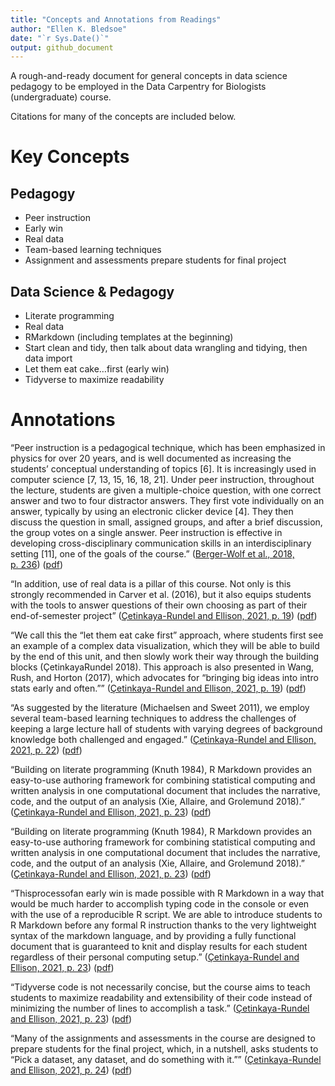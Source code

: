 ```yaml
---
title: "Concepts and Annotations from Readings"
author: "Ellen K. Bledsoe"
date: "`r Sys.Date()`"
output: github_document
---
```


A rough-and-ready document for general concepts in data science pedagogy to be
employed in the Data Carpentry for Biologists (undergraduate) course.

Citations for many of the concepts are included below.

# Key Concepts

## Pedagogy
* Peer instruction
* Early win
* Real data
* Team-based learning techniques
* Assignment and assessments prepare students for final project

## Data Science & Pedagogy
* Literate programming
* Real data
* RMarkdown (including templates at the beginning)
* Start clean and tidy, then talk about data wrangling and tidying, then data import
* Let them eat cake…first (early win)
* Tidyverse to maximize readability


# Annotations

“Peer instruction is a pedagogical technique, which has been emphasized in physics for over 20 years, and is well documented as increasing the students’ conceptual understanding of topics \[6\]. It is increasingly used in computer science \[7, 13, 15, 16, 18, 21\]. Under peer instruction, throughout the lecture, students are given a multiple-choice question, with one correct answer and two to four distractor answers. They first vote individually on an answer, typically by using an electronic clicker device \[4\]. They then discuss the question in small, assigned groups, and after a brief discussion, the group votes on a single answer. Peer instruction is effective in developing cross-disciplinary communication skills in an interdisciplinary setting \[11\], one of the goals of the course.” ([Berger-Wolf et al., 2018, p. 236](zotero://select/groups/4541885/items/F25JMISG)) ([pdf](zotero://open-pdf/groups/4541885/items/K95REKGI?page=4&annotation=LTWSKRHJ))

“In addition, use of real data is a pillar of this course. Not only is this strongly recommended in Carver et al. (2016), but it also equips students with the tools to answer questions of their own choosing as part of their end-of-semester project” ([Çetinkaya-Rundel and Ellison, 2021, p. 19](zotero://select/groups/4541885/items/7V3GCIQK)) ([pdf](zotero://open-pdf/groups/4541885/items/7Z5XJLCJ?page=5&annotation=GMBH3K8W))

“We call this the “let them eat cake first” approach, where students first see an example of a complex data visualization, which they will be able to build by the end of this unit, and then slowly work their way through the building blocks (ÇetinkayaRundel 2018). This approach is also presented in Wang, Rush, and Horton (2017), which advocates for “bringing big ideas into intro stats early and often.”” ([Çetinkaya-Rundel and Ellison, 2021, p. 19](zotero://select/groups/4541885/items/7V3GCIQK)) ([pdf](zotero://open-pdf/groups/4541885/items/7Z5XJLCJ?page=5&annotation=GMNP8NDU))

“As suggested by the literature (Michaelsen and Sweet 2011), we employ several team-based learning techniques to address the challenges of keeping a large lecture hall of students with varying degrees of background knowledge both challenged and engaged.” ([Çetinkaya-Rundel and Ellison, 2021, p. 22](zotero://select/groups/4541885/items/7V3GCIQK)) ([pdf](zotero://open-pdf/groups/4541885/items/7Z5XJLCJ?page=8&annotation=UD4AGDIB))

“Building on literate programming (Knuth 1984), R Markdown provides an easy-to-use authoring framework for combining statistical computing and written analysis in one computational document that includes the narrative, code, and the output of an analysis (Xie, Allaire, and Grolemund 2018).” ([Çetinkaya-Rundel and Ellison, 2021, p. 23](zotero://select/groups/4541885/items/7V3GCIQK)) ([pdf](zotero://open-pdf/groups/4541885/items/7Z5XJLCJ?page=9&annotation=YUG9VWFW))

“Building on literate programming (Knuth 1984), R Markdown provides an easy-to-use authoring framework for combining statistical computing and written analysis in one computational document that includes the narrative, code, and the output of an analysis (Xie, Allaire, and Grolemund 2018).” ([Çetinkaya-Rundel and Ellison, 2021, p. 23](zotero://select/groups/4541885/items/7V3GCIQK)) ([pdf](zotero://open-pdf/groups/4541885/items/7Z5XJLCJ?page=9&annotation=YUG9VWFW))

“Thisprocessofan early win is made possible with R Markdown in a way that would be much harder to accomplish typing code in the console or even with the use of a reproducible R script. We are able to introduce students to R Markdown before any formal R instruction thanks to the very lightweight syntax of the markdown language, and by providing a fully functional document that is guaranteed to knit and display results for each student regardless of their personal computing setup.” ([Çetinkaya-Rundel and Ellison, 2021, p. 23](zotero://select/groups/4541885/items/7V3GCIQK)) ([pdf](zotero://open-pdf/groups/4541885/items/7Z5XJLCJ?page=9&annotation=JKFTTHQG))

“Tidyverse code is not necessarily concise, but the course aims to teach students to maximize readability and extensibility of their code instead of minimizing the number of lines to accomplish a task.” ([Çetinkaya-Rundel and Ellison, 2021, p. 23](zotero://select/groups/4541885/items/7V3GCIQK)) ([pdf](zotero://open-pdf/groups/4541885/items/7Z5XJLCJ?page=9&annotation=MGJQLEBM))

“Many of the assignments and assessments in the course are designed to prepare students for the final project, which, in a nutshell, asks students to “Pick a dataset, any dataset, and do something with it.”” ([Çetinkaya-Rundel and Ellison, 2021, p. 24](zotero://select/groups/4541885/items/7V3GCIQK)) ([pdf](zotero://open-pdf/groups/4541885/items/7Z5XJLCJ?page=10&annotation=HXI6RGFQ))